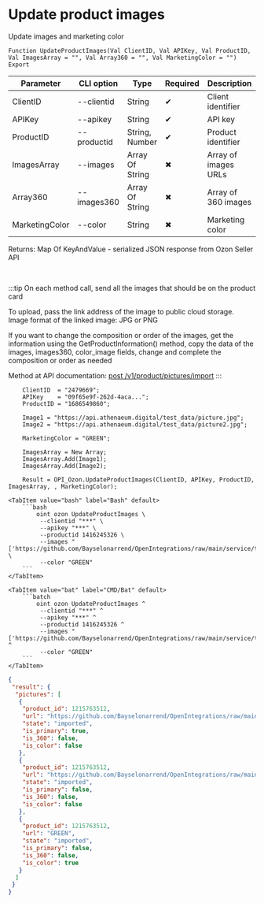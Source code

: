 ﻿---
sidebar_position: 9
---


# Update product images
 Update images and marketing color



`Function UpdateProductImages(Val ClientID, Val APIKey, Val ProductID, Val ImagesArray = "", Val Array360 = "", Val MarketingColor = "") Export`

  | Parameter | CLI option | Type | Required | Description |
  |-|-|-|-|-|
  | ClientID | --clientid | String | &#x2714; | Client identifier |
  | APIKey | --apikey | String | &#x2714; | API key |
  | ProductID | --productid | String, Number | &#x2714; | Product identifier |
  | ImagesArray | --images | Array Of String | &#x2716; | Array of images URLs |
  | Array360 | --images360 | Array Of String | &#x2716; | Array of 360 images |
  | MarketingColor | --color | String | &#x2716; | Marketing color |

  
  Returns:  Map Of KeyAndValue - serialized JSON response from Ozon Seller API

<br/>

:::tip
On each method call, send all the images that should be on the product card

To upload, pass the link address of the image to public cloud storage. Image format of the linked image: JPG or PNG

If you want to change the composition or order of the images, get the information using the GetProductInformation() method, copy the data of the images, images360, color_image fields, change and complete the composition or order as needed

Method at API documentation: [post /v1/product/pictures/import](https://docs.ozon.ru/api/seller/#operation/ProductAPI_ProductImportPictures)
:::
<br/>



```bsl title="1C:Enterprise/OneScript code example"
    ClientID  = "2479669";
    APIKey    = "09f65e9f-262d-4aca...";
    ProductID = "1686549860";

    Image1 = "https://api.athenaeum.digital/test_data/picture.jpg";
    Image2 = "https://api.athenaeum.digital/test_data/picture2.jpg";

    MarketingColor = "GREEN";

    ImagesArray = New Array;
    ImagesArray.Add(Image1);
    ImagesArray.Add(Image2);

    Result = OPI_Ozon.UpdateProductImages(ClientID, APIKey, ProductID, ImagesArray, , MarketingColor);
```
 

 <Tabs>
  
    <TabItem value="bash" label="Bash" default>
        ```bash
            oint ozon UpdateProductImages \
             --clientid "***" \
             --apikey "***" \
             --productid 1416245326 \
             --images "['https://github.com/Bayselonarrend/OpenIntegrations/raw/main/service/test_data/picture.jpg','https://github.com/Bayselonarrend/OpenIntegrations/raw/main/service/test_data/picture2.jpg']" \
             --color "GREEN"
        ```
    </TabItem>
  
    <TabItem value="bat" label="CMD/Bat" default>
        ```batch
            oint ozon UpdateProductImages ^
             --clientid "***" ^
             --apikey "***" ^
             --productid 1416245326 ^
             --images "['https://github.com/Bayselonarrend/OpenIntegrations/raw/main/service/test_data/picture.jpg','https://github.com/Bayselonarrend/OpenIntegrations/raw/main/service/test_data/picture2.jpg']" ^
             --color "GREEN"
        ```
    </TabItem>
</Tabs>


```json title="Result"
{
 "result": {
  "pictures": [
   {
    "product_id": 1215763512,
    "url": "https://github.com/Bayselonarrend/OpenIntegrations/raw/main/service/test_data/picture.jpg",
    "state": "imported",
    "is_primary": true,
    "is_360": false,
    "is_color": false
   },
   {
    "product_id": 1215763512,
    "url": "https://github.com/Bayselonarrend/OpenIntegrations/raw/main/service/test_data/picture2.jpg",
    "state": "imported",
    "is_primary": false,
    "is_360": false,
    "is_color": false
   },
   {
    "product_id": 1215763512,
    "url": "GREEN",
    "state": "imported",
    "is_primary": false,
    "is_360": false,
    "is_color": true
   }
  ]
 }
}
```
